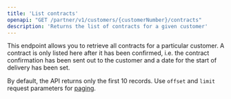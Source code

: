 ```yaml
---
title: 'List contracts'
openapi: "GET /partner/v1/customers/{customerNumber}/contracts"
description: 'Returns the list of contracts for a given customer'
---
```


This endpoint allows you to retrieve all contracts for a particular customer. A contract is only listed here after it has been confirmed, i.e. the contract confirmation has been sent out to the customer and a date for the start of delivery has been set.

By default, the API returns only the first 10 records. Use `offset` and `limit` request parameters for [paging](/guides/pagination).